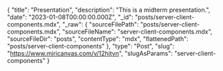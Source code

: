 {
  "title": "Presentation",
  "description": "This is a midterm presentation.",
  "date": "2023-01-08T00:00:00.000Z",
  "_id": "posts/server-client-components.mdx",
  "_raw": {
    "sourceFilePath": "posts/server-client-components.mdx",
    "sourceFileName": "server-client-components.mdx",
    "sourceFileDir": "posts",
    "contentType": "mdx",
    "flattenedPath": "posts/server-client-components"
  },
  "type": "Post",
  "slug": "https://www.miricanvas.com/v/12hjtvn",
  "slugAsParams": "server-client-components"
}
